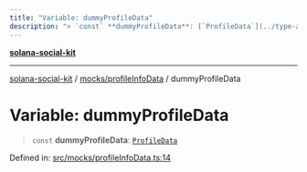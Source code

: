 ```yaml
---
title: "Variable: dummyProfileData"
description: "> `const` **dummyProfileData**: [`ProfileData`](../type-aliases/ProfileData.md)"
---
```


[**solana-social-kit**](../../../README.mdx)

***

[solana-social-kit](../../../README.mdx) / [mocks/profileInfoData](../README.mdx) / dummyProfileData

# Variable: dummyProfileData

> `const` **dummyProfileData**: [`ProfileData`](../type-aliases/ProfileData.mdx)

Defined in: [src/mocks/profileInfoData.ts:14](https://github.com/SendArcade/solana-social-starter/blob/03568260ca96ed63f77049843c721de1cb011893/src/mocks/profileInfoData.ts#L14)
